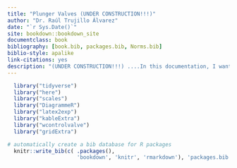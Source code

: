 ```yaml
--- 
title: "Plunger Valves (UNDER CONSTRUCTION!!!)"
author: "Dr. Raúl Trujillo Álvarez"
date: "`r Sys.Date()`"
site: bookdown::bookdown_site
documentclass: book
bibliography: [book.bib, packages.bib, Norms.bib]
biblio-style: apalike
link-citations: yes
description: "(UNDER CONSTRUCTION!!!) ....In this documentation, I want to clarify a systematic method for the selection of cylinder types, sizes, pressure ratings, and trim sizes of the plunger control valves."
---
```


```r
  library("tidyverse")
  library("here")
  library("scales")
  library("DiagrammeR")
  library("latex2exp")
  library("kableExtra")
  library("wcontrolvalve")
  library("gridExtra")
```


```r
# automatically create a bib database for R packages
  knitr::write_bib(c( .packages(), 
                      'bookdown', 'knitr', 'rmarkdown'), 'packages.bib')
```
